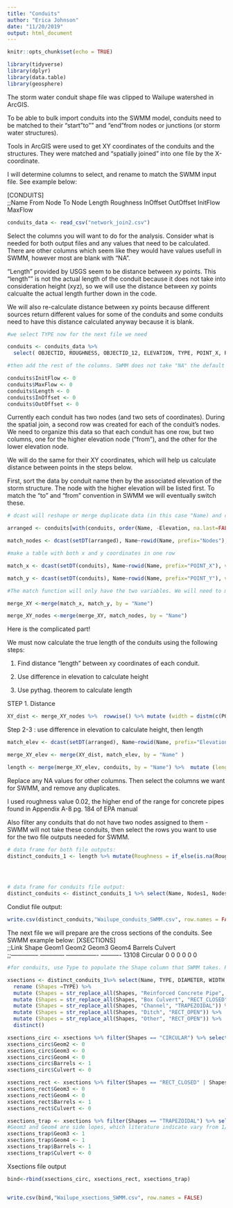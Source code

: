 ```yaml
---
title: "Conduits"
author: "Erica Johnson"
date: "11/20/2019"
output: html_document
---
```


```r
knitr::opts_chunk$set(echo = TRUE)
```

```r
library(tidyverse)
library(dplyr)
library(data.table)
library(geosphere)

```

The storm water conduit shape file was clipped to Wailupe watershed in ArcGIS. 

To be able to bulk import conduits into the SWMM model, conduits need to be matched to their "start"to"" and "end"from nodes or junctions (or storm water structures). 

Tools in ArcGIS were used to get  XY coordinates of the conduits and the structures. They were matched and "spatially joined" into one file by the X-coordinate.

I will determine columns to select, and rename to match the SWMM input file. See example below:

[CONDUITS]								
;;Name  From Node To Node  Length Roughness InOffset  OutOffset InitFlow  MaxFlow   

```r
conduits_data <- read_csv("network_join2.csv")
```

Select the columns you will want to do for the analysis. Consider what is needed for both output files and any values that need to be calculated.  There are other columns which seem like they would have values usefull in SWMM, however most are  blank with "NA".

"Length" provided by USGS seem to be distance between xy points. This "length"" is not the actual length of the conduit because it does not take into consideration height (xyz), so we will use the distance between xy points calcualte the actual length further down in the code.  

We will also re-calculate distance between xy points because different sources return  different values for some of the conduits and some conduits need to have this distance calculated anyway because it is blank. 



```r

#we select TYPE now for the next file we need

conduits <- conduits_data %>% 
  select( OBJECTID, ROUGHNESS, OBJECTID_12, ELEVATION, TYPE, POINT_X, POINT_Y, SLOPE, DIAMETER, WIDTH, HEIGHT) %>% rename(Name = OBJECTID, Roughness = ROUGHNESS, Nodes = OBJECTID_12, Elevation = ELEVATION) 

#then add the rest of the columns. SWMM does not take "NA" the default blank value for R, so we must populate columns with 0.

conduits$InitFlow <- 0
conduits$MaxFlow <- 0
conduits$Length <- 0
conduits$InOffset <- 0
conduits$OutOffset <- 0

```

Currently each conduit has two nodes (and two sets of coordinates). During the spatial join, a second row was created for each of the conduit's nodes. We need to organize this data so that each conduit has one row, but two columns, one for the higher elevation node ("from"), and the other for the lower elevation node. 

We will do the same for their XY coordinates, which will help us calculate distance between points in the steps below.

First, sort the data by conduit name then by the associated elevation of the storm structure. The node with the higher elevation will be listed first. To match the "to" and "from" convention in SWMM we will eventually switch these.

```r

# dcast will reshape or merge duplicate data (in this case "Name) and create a column for any unique data attached to "Name". It will use the variable "Node" and name unique values of nodes in numerical order.

arranged <- conduits[with(conduits, order(Name, -Elevation, na.last=FALSE)),]

match_nodes <- dcast(setDT(arranged), Name~rowid(Name, prefix="Nodes"), value.var="Nodes")

#make a table with both x and y coordinates in one row

match_x <- dcast(setDT(conduits), Name~rowid(Name, prefix="POINT_X"), value.var="POINT_X")

match_y <- dcast(setDT(conduits), Name~rowid(Name, prefix="POINT_Y"), value.var="POINT_Y")

#The match function will only have the two variables. We will need to merge conduit and "match"" data tables together using the merge function.

merge_XY <-merge(match_x, match_y, by = "Name")

merge_XY_nodes <-merge(merge_XY, match_nodes, by = "Name")

```

Here is the complicated part!

We must now calculate the true length of the conduits using the following steps:

1. Find distance "length" between xy coordinates of each conduit.

2. Use difference in elevation to calculate height

3. Use pythag. theorem to calculate length

STEP 1. Distance
```r

XY_dist <- merge_XY_nodes %>%  rowwise() %>% mutate (width = distm(c(POINT_X1, POINT_Y1), c(POINT_X2, POINT_Y2), fun=distHaversine)) %>% mutate(width_ft = width*3.28084)

```

Step 2-3 : use difference in elevation to calculate height, then length
```r

match_elev <- dcast(setDT(arranged), Name~rowid(Name, prefix="Elevation"), value.var="Elevation")

merge_XY_elev <- merge(XY_dist, match_elev, by = "Name" )

length <- merge(merge_XY_elev, conduits, by = "Name") %>%  mutate (length = sqrt(width_ft^2 +(Elevation1-Elevation2)^2))

```


Replace any NA values for other columns. Then select the columns we want for SWMM, and remove any duplicates. 

I used roughness value 0.02, the higher end of the range for concrete pipes found in Appendix A-8 pg. 184 of EPA manual

Also filter any conduits that do not have two nodes assigned to them - SWMM will not take these conduits, then select the rows you want to use for the two file outputs needed for SWMM.


```r

# data frame for both file outputs:
distinct_conduits_1 <- length %>% mutate(Roughness = if_else(is.na(Roughness), 0.01, Roughness)) %>%  filter(Nodes2 !="NA") %>% filter(Nodes1 !="NA") %>% select(Name, Nodes1, Nodes2, length, Roughness, InOffset, OutOffset, InitFlow, MaxFlow, TYPE, DIAMETER, WIDTH, HEIGHT, Elevation1, Elevation2) %>% distinct() 
  



# data frame for conduits file output:
distinct_conduits <- distinct_conduits_1 %>% select(Name, Nodes1, Nodes2, length, Roughness, InOffset, OutOffset, InitFlow, MaxFlow) %>% distinct() 

```

Condiut file output:
```r
write.csv(distinct_conduits,"Wailupe_conduits_SWMM.csv", row.names = FALSE)
```


The next file we will prepare are the cross sections of the conduits. See SWMM example below:
[XSECTIONS]							
;;Link  Shape	Geom1	Geom2	Geom3 Geom4 Barrels Culvert   
;;--------------	------------	----------------	----------
13108	Circular    	0	0	0	0	0	0

```r
#for conduits, use Type to populate the Shape column that SWMM takes. Rename the types by the different shapes provided by SWMM

xsections <- distinct_conduits_1%>% select(Name, TYPE, DIAMETER, WIDTH, HEIGHT) %>% 
  rename (Shapes =TYPE) %>% 
  mutate (Shapes = str_replace_all(Shapes, "Reinforced Concrete Pipe", "CIRCULAR")) %>% 
  mutate (Shapes = str_replace_all(Shapes, "Box Culvert", "RECT_CLOSED")) %>% 
  mutate (Shapes = str_replace_all(Shapes, "Channel", "TRAPEZOIDAL")) %>% 
  mutate (Shapes = str_replace_all(Shapes, "Ditch", "RECT_OPEN")) %>% 
  mutate (Shapes = str_replace_all(Shapes, "Other", "RECT_OPEN")) %>% 
  distinct()

```

```r
xsections_circ <- xsections %>% filter(Shapes == "CIRCULAR") %>% select (Name, Shapes, DIAMETER) %>% rename(Geom1 = DIAMETER) %>% mutate(Geom1 = ifelse(is.na(Geom1), 23, Geom1)) %>% mutate(Geom1 = ifelse((Geom1=="Other"), 23, (Geom1)))
xsections_circ$Geom2 <- 0
xsections_circ$Geom3 <- 0
xsections_circ$Geom4 <- 0
xsections_circ$Barrels <- 1
xsections_circ$Culvert <- 0
```

```r
xsections_rect <- xsections %>% filter(Shapes == "RECT_CLOSED" | Shapes == "RECT_OPEN") %>% select (Name, Shapes, WIDTH, HEIGHT) %>% rename(Geom1 = WIDTH, Geom2 = HEIGHT) %>% mutate(Geom1 = ifelse(is.na(Geom1), 5, Geom1)) %>% mutate(Geom2 = ifelse(is.na(Geom2), 5, Geom2))
xsections_rect$Geom3 <- 0
xsections_rect$Geom4 <- 0
xsections_rect$Barrels <- 1
xsections_rect$Culvert <- 0

```

```r
xsections_trap <- xsections %>% filter(Shapes == "TRAPEZOIDAL") %>% select (Name, Shapes, WIDTH, HEIGHT) %>% rename(Geom1 = WIDTH, Geom2 = HEIGHT) %>% mutate(Geom1 = ifelse(is.na(Geom1), 30, Geom1)) %>% mutate(Geom2 = ifelse(is.na(Geom2), 10, Geom2))
#Geom3 and Geom4 are side lopes, which literature indicate vary from 1/1 to 1/2/ Ive seen side slopes  perpendicular to the ground, especially where homes are built.
xsections_trap$Geom3 <- 1
xsections_trap$Geom4 <- 1
xsections_trap$Barrels <- 1
xsections_trap$Culvert <- 0
```


Xsections file output
```r
bind<-rbind(xsections_circ, xsections_rect, xsections_trap)


write.csv(bind,"Wailupe_xsections_SWMM.csv", row.names = FALSE)
   
```

